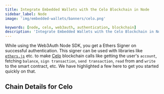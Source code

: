 ```yaml
---
title: Integrate Embedded Wallets with the Celo Blockchain in Node
sidebar_label: Node
image: 'img/embedded-wallets/banners/celo.png'

keywords: [node, celo, web3auth, authentication, blockchain]
description: 'Integrate Embedded Wallets with the Celo Blockchain in Node | Embedded Wallets'
---
```



While using the Web3Auth Node SDK, you get a Ethers Signer on successful authentication. This signer can be used with libraries like [`ethers.js`](https://docs.ethers.io/v5/getting-started/) etc. to make [Celo](https://ethereum.org/) blockchain calls like getting the user's `account`, fetching `balance`, `sign transaction`, `send transaction`, `read` from and `write` to the smart contract, etc. We have highlighted a few here to get you started quickly on that.

## Chain Details for Celo

<ChainDetailsCelo />

<EVMInteraction />
